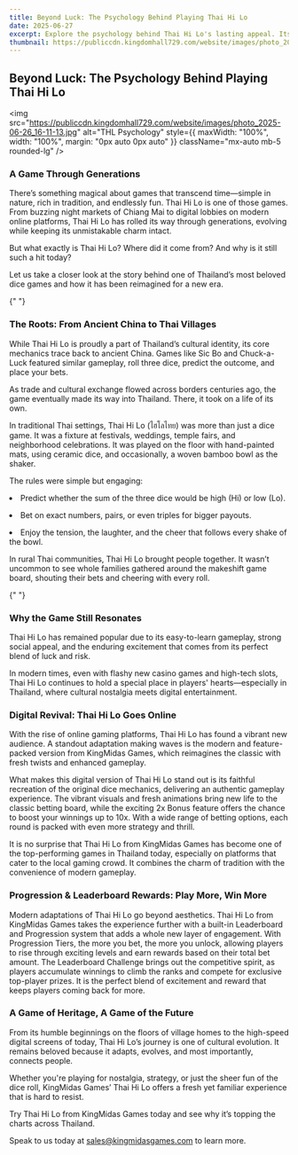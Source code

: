 ```yaml
---
title: Beyond Luck: The Psychology Behind Playing Thai Hi Lo
date: 2025-06-27
excerpt: Explore the psychology behind Thai Hi Lo's lasting appeal. Its simplicity invites easy entry, while the illusion of control and frequent small wins boost engagement. KingMidas Games recreates the game's traditional social aspect online, using these psychological triggers to retain players in this culturally familiar title.
thumbnail: https://publiccdn.kingdomhall729.com/website/images/photo_2025-06-26_16-11-13.jpg
---
```



<div className="newsContent" style={{ maxWidth: '750px', margin: '0 auto', color: 'white' }}>
  <div className="newsHeader" style={{ textAlign: 'center', marginBottom: '20px' }}>
    <h2 className="text-lg font-bold Montserrat">Beyond Luck: The Psychology Behind Playing Thai Hi Lo</h2>
  </div>


<img
  src="https://publiccdn.kingdomhall729.com/website/images/photo_2025-06-26_16-11-13.jpg"
  alt="THL Psychology"
  style={{ maxWidth: "100%", width: "100%", margin: "0px auto 0px auto" }}
  className="mx-auto mb-5 rounded-lg"
/>


<div style={{ margin: "20px auto 0px", textAlign: "justify" }}>
  <h3 className="text-lg font-bold">
    A Game Through Generations
  </h3>
  <p>
    There’s something magical about games that transcend time—simple in nature, rich in tradition, and endlessly fun. Thai Hi Lo is one of those games. From buzzing night markets of Chiang Mai to digital lobbies on modern online platforms, Thai Hi Lo has rolled its way through generations, evolving while keeping its unmistakable charm intact.
  </p>
  <p>
    But what exactly is Thai Hi Lo? Where did it come from? And why is it still such a hit today?
  </p>
<p>
Let us take a closer look at the story behind one of Thailand’s most beloved dice games and how it has been reimagined for a new era.
    </p>
</div>

{" "}

<div style={{ margin: "40px auto 0px", textAlign: "justify" }}>
  <h3 className="text-lg font-bold">The Roots: From Ancient China to Thai Villages</h3>
  <p>
    While Thai Hi Lo is proudly a part of Thailand’s cultural identity, its core mechanics trace back to ancient China. Games like Sic Bo and Chuck-a-Luck featured similar gameplay, roll three dice, predict the outcome, and place your bets.
  </p>
  <p style={{ margin: "10px auto 0px", textAlign: "justify" }}>
    As trade and cultural exchange flowed across borders centuries ago, the game eventually made its way into Thailand. There, it took on a life of its own.
  </p>
 <p style={{ margin: "10px auto 0px", textAlign: "justify" }}>    
In traditional Thai settings, Thai Hi Lo (ไฮโลไทย) was more than just a dice game. It was a fixture at festivals, weddings, temple fairs, and neighborhood celebrations. It was played on the floor with hand-painted mats, using ceramic dice, and occasionally, a woven bamboo bowl as the shaker.
  </p>
<p style={{ margin: "10px auto 0px", textAlign: "justify" }}>    
The rules were simple but engaging:
  </p>
<p style={{ margin: "10px auto 0px", textAlign: "justify" }}>    
<li>Predict whether the sum of the three dice would be high (Hi) or low (Lo).</li>
  </p>
<p style={{ margin: "10px auto 0px", textAlign: "justify" }}>    
<li>Bet on exact numbers, pairs, or even triples for bigger payouts.</li>
  </p>
<p style={{ margin: "10px auto 0px", textAlign: "justify" }}>    
<li>Enjoy the tension, the laughter, and the cheer that follows every shake of the bowl.</li>
  </p>
<p style={{ margin: "10px auto 0px", textAlign: "justify" }}>    
In rural Thai communities, Thai Hi Lo brought people together. It wasn’t uncommon to see whole families gathered around the makeshift game board, shouting their bets and cheering with every roll.
  </p>
</div>

{" "}

<div style={{ margin: "20px auto 0px", textAlign: "justify" }}>
  <h3 className="text-lg font-bold">Why the Game Still Resonates</h3>
  <p>
    Thai Hi Lo has remained popular due to its easy-to-learn gameplay, strong social appeal, and the enduring excitement that comes from its perfect blend of luck and risk.
  </p>
  <p style={{ margin: "10px auto 0px", textAlign: "justify" }}>
    In modern times, even with flashy new casino games and high-tech slots, Thai Hi Lo continues to hold a special place in players' hearts—especially in Thailand, where cultural nostalgia meets digital entertainment.
  </p>
</div>

<div style={{ margin: "40px auto 0px", textAlign: "justify" }}>
  <h3 className="text-lg font-bold">Digital Revival: Thai Hi Lo Goes Online</h3>
  <p>
    With the rise of online gaming platforms, Thai Hi Lo has found a vibrant new audience. A standout adaptation making waves is the modern and feature-packed version from KingMidas Games, which reimagines the classic with fresh twists and enhanced gameplay.
  </p>
  <p>
    What makes this digital version of Thai Hi Lo stand out is its faithful recreation of the original dice mechanics, delivering an authentic gameplay experience. The vibrant visuals and fresh animations bring new life to the classic betting board, while the exciting 2x Bonus feature offers the chance to boost your winnings up to 10x. With a wide range of betting options, each round is packed with even more strategy and thrill.
  </p>
  <p>
    It is no surprise that Thai Hi Lo from KingMidas Games has become one of the top-performing games in Thailand today, especially on platforms that cater to the local gaming crowd. It combines the charm of tradition with the convenience of modern gameplay.
  </p>
</div>

<div style={{ margin: "40px auto 0px", textAlign: "justify" }}>
  <h3 className="text-lg font-bold">Progression & Leaderboard Rewards: Play More, Win More</h3>
  <p>
      Modern adaptations of Thai Hi Lo go beyond aesthetics. Thai Hi Lo from KingMidas Games takes the experience further with a built-in Leaderboard and Progression system that adds a whole new layer of engagement. With Progression Tiers, the more you bet, the more you unlock, allowing players to rise through exciting levels and earn rewards based on their total bet amount. The Leaderboard Challenge brings out the competitive spirit, as players accumulate winnings to climb the ranks and compete for exclusive top-player prizes. It is the perfect blend of excitement and reward that keeps players coming back for more.
    </p>
</div>

<div style={{ margin: "20px auto 0px", textAlign: "justify" }}>
  <h3 className="text-lg font-bold">
   A Game of Heritage, A Game of the Future
  </h3>
  <p>
    From its humble beginnings on the floors of village homes to the high-speed digital screens of today, Thai Hi Lo’s journey is one of cultural evolution. It remains beloved because it adapts, evolves, and most importantly, connects people.
  </p>
<p>
Whether you're playing for nostalgia, strategy, or just the sheer fun of the dice roll, KingMidas Games’ Thai Hi Lo offers a fresh yet familiar experience that is hard to resist.
</p>
<p>
Try Thai Hi Lo from KingMidas Games today and see why it’s topping the charts across Thailand.
    </p>
</div>


<div style={{ margin: "20px auto 0px", textAlign: "justify" }}>
<p style={{ margin: "10px auto 0px", textAlign: "justify" }}>
  Speak to us today at <a href="mailto:sales@kingmidasgames.com">sales@kingmidasgames.com</a> to learn more.
</p>

</div>

</div>